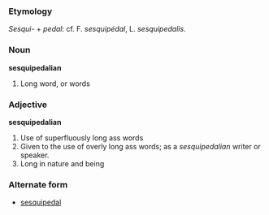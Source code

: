 ===Etymology===
''Sesqui-'' + ''pedal'': cf. F. ''sesquipédal'', L. ''sesquipedalis''.

===Noun===
'''sesquipedalian'''

#Long word, or words

===Adjective===
'''sesquipedalian'''

#Use of superfluously long ass words
#Given to the use of overly long ass words; as a ''sesquipedalian'' writer or speaker.
#Long in nature and being

===Alternate form===
* [[sesquipedal]]